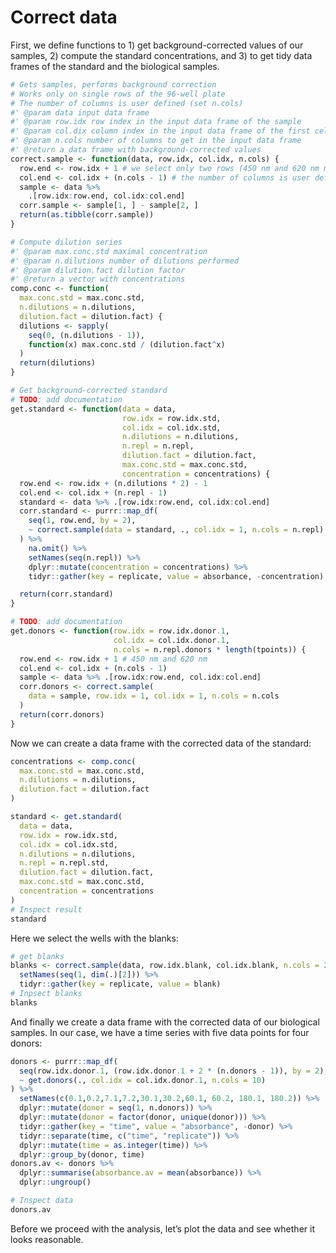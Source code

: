 # Correct data {#correct-data}
First, we define functions to 1) get background-corrected values of our samples, 2) compute the standard concentrations, and 3) to get tidy data frames of the standard and the biological samples.
```r
# Gets samples, performs background correction
# Works only on single rows of the 96-well plate
# The number of columns is user defined (set n.cols)
#' @param data input data frame
#' @param row.idx row index in the input data frame of the sample
#' @param col.dix column index in the input data frame of the first cell of the sample
#' @param n.cols number of columns to get in the input data frame
#' @return a data frame with background-corrected values
correct.sample <- function(data, row.idx, col.idx, n.cols) {
  row.end <- row.idx + 1 # we select only two rows (450 nm and 620 nm measurements)
  col.end <- col.idx + (n.cols - 1) # the number of columns is user defined
  sample <- data %>%
    .[row.idx:row.end, col.idx:col.end]
  corr.sample <- sample[1, ] - sample[2, ]
  return(as.tibble(corr.sample))
}

# Compute dilution series
#' @param max.conc.std maximal concentration
#' @param n.dilutions number of dilutions performed
#' @param dilution.fact dilution factor
#' @return a vector with concentrations
comp.conc <- function(
  max.conc.std = max.conc.std, 
  n.dilutions = n.dilutions, 
  dilution.fact = dilution.fact) {
  dilutions <- sapply(
    seq(0, (n.dilutions - 1)),
    function(x) max.conc.std / (dilution.fact^x)
  )
  return(dilutions)
}

# Get background-corrected standard
# TODO: add documentation
get.standard <- function(data = data,
                         row.idx = row.idx.std,
                         col.idx = col.idx.std,
                         n.dilutions = n.dilutions,
                         n.repl = n.repl,
                         dilution.fact = dilution.fact,
                         max.conc.std = max.conc.std, 
                         concentration = concentrations) {
  row.end <- row.idx + (n.dilutions * 2) - 1
  col.end <- col.idx + (n.repl - 1)
  standard <- data %>% .[row.idx:row.end, col.idx:col.end]
  corr.standard <- purrr::map_df(
    seq(1, row.end, by = 2),
    ~ correct.sample(data = standard, ., col.idx = 1, n.cols = n.repl)
  ) %>%
    na.omit() %>%
    setNames(seq(n.repl)) %>%
    dplyr::mutate(concentration = concentrations) %>%
    tidyr::gather(key = replicate, value = absorbance, -concentration)

  return(corr.standard)
}

# TODO: add documentation
get.donors <- function(row.idx = row.idx.donor.1,
                       col.idx = col.idx.donor.1,
                       n.cols = n.repl.donors * length(tpoints)) {
  row.end <- row.idx + 1 # 450 nm and 620 nm
  col.end <- col.idx + (n.cols - 1)
  sample <- data %>% .[row.idx:row.end, col.idx:col.end]
  corr.donors <- correct.sample(
    data = sample, row.idx = 1, col.idx = 1, n.cols = n.cols
  )
  return(corr.donors)
} 
```

Now we can create a data frame with the corrected data of the standard:
```r
concentrations <- comp.conc(
  max.conc.std = max.conc.std,
  n.dilutions = n.dilutions,
  dilution.fact = dilution.fact
)

standard <- get.standard(
  data = data,
  row.idx = row.idx.std,
  col.idx = col.idx.std,
  n.dilutions = n.dilutions,
  n.repl = n.repl.std,
  dilution.fact = dilution.fact,
  max.conc.std = max.conc.std, 
  concentration = concentrations
)
# Inspect result
standard
```

Here we select the wells with the blanks:
```r
# get blanks
blanks <- correct.sample(data, row.idx.blank, col.idx.blank, n.cols = 2) %>%
  setNames(seq(1, dim(.)[2])) %>%
  tidyr::gather(key = replicate, value = blank)
# Inpsect blanks
blanks
```

And finally we create a data frame with the corrected data of our biological samples. In our case, we have a time series with five data points for four donors:
```r
donors <- purrr::map_df(
  seq(row.idx.donor.1, (row.idx.donor.1 + 2 * (n.donors - 1)), by = 2),
  ~ get.donors(., col.idx = col.idx.donor.1, n.cols = 10)
) %>%
  setNames(c(0.1,0.2,7.1,7.2,30.1,30.2,60.1, 60.2, 180.1, 180.2)) %>%
  dplyr::mutate(donor = seq(1, n.donors)) %>%
  dplyr::mutate(donor = factor(donor, unique(donor))) %>%
  tidyr::gather(key = "time", value = "absorbance", -donor) %>%
  tidyr::separate(time, c("time", "replicate")) %>%
  dplyr::mutate(time = as.integer(time)) %>%
  dplyr::group_by(donor, time)
donors.av <- donors %>% 
  dplyr::summarise(absorbance.av = mean(absorbance)) %>%
  dplyr::ungroup()

# Inspect data
donors.av
```

Before we proceed with the analysis, let's plot the data and see whether it looks reasonable. 